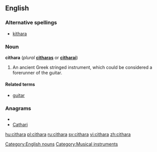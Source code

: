 ==English==

===Alternative spellings===
*[[kithara]]

===Noun===
'''cithara''' (''plural'' '''[[citharas]]''' or '''[[citharai]]''')

# An ancient Greek stringed instrument, which could be considered a forerunner of the guitar.  

====Related terms====
* [[guitar]]

===Anagrams===
* {{alphagram|aachirt}}
* [[Cathari#English|Cathari]]


[[Category:English nouns]]
[[Category:Musical instruments]]

[[hu:cithara]]
[[pl:cithara]]
[[ru:cithara]]
[[sv:cithara]]
[[vi:cithara]]
[[zh:cithara]]